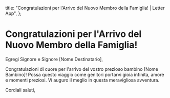   title: "Congratulazioni per l'Arrivo del Nuovo Membro della Famiglia! | Letter App",
};

# Congratulazioni per l'Arrivo del Nuovo Membro della Famiglia!

Egregi Signore e Signore [Nome Destinatario],

Congratulazioni di cuore per l'arrivo del vostro prezioso bambino [Nome Bambino]! Possa questo viaggio come genitori portarvi gioia infinita, amore e momenti preziosi. Vi auguro il meglio in questa meravigliosa avventura.

Cordiali saluti,
